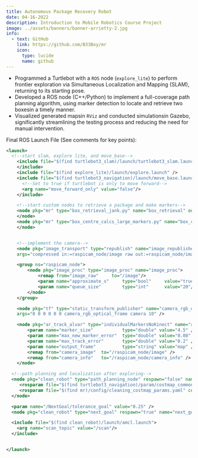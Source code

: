 ```yaml
---
title: Autonomous Package Recovery Robot
date: 04-16-2022
description: Introduction to Mobile Robotics Course Project
image: ../assets/banners/banner-arrietty-2.jpg
info:
  - text: GitHub
    link: https://github.com/B33Boy/mr
    icon:
      type: lucide
      name: github
---
```


- Programmed a Turtlebot with a `ROS` node (`explore_lite`) to perform frontier exploration via Simultaneous Localization and Mapping (SLAM), returning to its starting pose.
- Developed a ROS node (C++/Python) to implement a full-coverage path planning algorithm, using marker detection to locate and retrieve two boxesin a timely manner.
- Visualized generated mapsin `RViz` and conducted simulationsin Gazebo, significantly streamlining the testing process and reducing the need for manual intervention.

Final ROS Launch File (See comments for key points):

```xml retreive.launch
<launch>
  <!--start slam, explore lite, and move_base-->
    <include file="$(find turtlebot3_slam)/launch/turtlebot3_slam.launch" >
    </include>
    <include file="$(find explore_lite)/launch/explore.launch" />
    <include file="$(find turtlebot3_navigation)/launch/move_base.launch" >
      <!--Set to true if turtlebot is only to move forward-->
      <arg name="move_forward_only" value="false"/>
    </include>

    <!--start custom nodes to retrieve a package and make markers-->
    <node pkg="mr" type="box_retrieval_jank.py" name="box_retrieval" output="screen">
    </node>
    <node pkg="mr" type="box_centre_calcs_large_markers.py" name="box_centre_calcs" output="screen">
    </node>


    <!--implement the camera-->
    <node pkg="image_transport" type="republish" name="image_republisher"
    args="compressed in:=raspicam_node/image raw out:=raspicam_node/image"/>

    <group ns="raspicam_node">
    	<node pkg="image_proc" type="image_proc" name="image_proc">
    		<remap from="image_raw"		to="/image"/>
    		<param name="approximate_s"		type="bool"		value="true"/>
    		<param name="queue_size"		type="int"		value="20"/>
     	</node>
    </group>

	<node pkg="tf" type="static_transform_publisher" name="camera_rgb_optical_frame_to_cam"
    args="0 0 0 0 0 0 camera_rgb_optical_frame camera 10" />

	<node pkg="ar_track_alvar" type="individualMarkersNoKinect" name="ar_track_alvar" respawn="false" output="screen">
		<param name="marker_size"           type="double" value="4.5" />
		<param name="max_new_marker_error"  type="double" value="0.08" />
		<param name="max_track_error"       type="double" value="0.2" />
		<param name="output_frame"          type="string" value="map" />
		<remap from="camera_image"  to="/raspicam_node/image" />
		<remap from="camera_info"   to="/raspicam_node/camera_info" />
	</node>

  <!--path planning and localization after exploring-->
  <node pkg="clean_robot" type="path_planning_node" respawn="false" name="path_planning_node" output="screen" clear_params="true">
     <rosparam file="$(find turtlebot3_navigation)/param/costmap_common_params_waffle_pi.yaml" command="load" ns="cleaning_costmap" />
     <rosparam file="$(find mr)/config/cleaning_costmap_params.yaml" command="load" />
  </node>

  <param name="/NextGoal/tolerance_goal" value="0.25" />
  <node pkg="clean_robot" type="next_goal" respawn="true" name="next_goal" output="screen" />

  <include file="$(find clean_robot)/launch/amcl.launch">
    <arg name="scan_topic" value="/scan"/>
  </include>


</launch>
```
